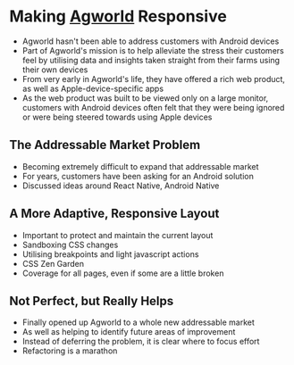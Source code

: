 
<Meta
  description="Making Agworld Responsive"
  url="https://phobon.io/writing/making-agworld-responsive"
  image="https://phobon.io/writing/making-agworld-responsive/index.webp"
/>

# Making [Agworld](https://agworld.com) Responsive

- Agworld hasn't been able to address customers with Android devices
- Part of Agworld's mission is to help alleviate the stress their customers feel by utilising data and insights taken straight from their farms using their own devices
- From very early in Agworld's life, they have offered a rich web product, as well as Apple-device-specific apps
- As the web product was built to be viewed only on a large monitor, customers with Android devices often felt that they were being ignored or were being steered towards using Apple devices

## The Addressable Market Problem

- Becoming extremely difficult to expand that addressable market
- For years, customers have been asking for an Android solution
- Discussed ideas around React Native, Android Native

## A More Adaptive, Responsive Layout

- Important to protect and maintain the current layout
- Sandboxing CSS changes
- Utilising breakpoints and light javascript actions
- CSS Zen Garden
- Coverage for all pages, even if some are a little broken

## Not Perfect, but Really Helps

- Finally opened up Agworld to a whole new addressable market
- As well as helping to identify future areas of improvement
- Instead of deferring the problem, it is clear where to focus effort
- Refactoring is a marathon
